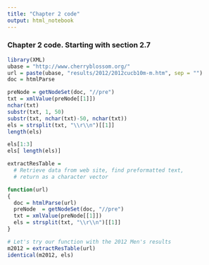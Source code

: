 ```yaml
---
title: "Chapter 2 code"
output: html_notebook
---
```


### Chapter 2 code. Starting with section 2.7

```r
library(XML)
ubase = "http://www.cherryblossom.org/"
url = paste(ubase, "results/2012/2012cucb10m-m.htm", sep = "")
doc = htmlParse

```

```r
preNode = getNodeSet(doc, "//pre")
txt = xmlValue(preNode[[1]])
nchar(txt)
substr(txt, 1, 50)
substr(txt, nchar(txt)-50, nchar(txt))
els = strsplit(txt, "\\r\\n")[[1]]
length(els)
```

```r
els[1:3]
els[ length(els)]
```

```r
extractResTable = 
  # Retrieve data from web site, find preformatted text,
  # return as a character vector

function(url)
{
  doc = htmlParse(url)
  preNode  = getNodeSet(doc, "//pre")
  txt = xmlValue(preNode[[1]])
  els = strsplit(txt, "\\r\\n")[[1]]
}

# Let's try our function with the 2012 Men's results
m2012 = extractResTable(url)
identical(m2012, els)
```

